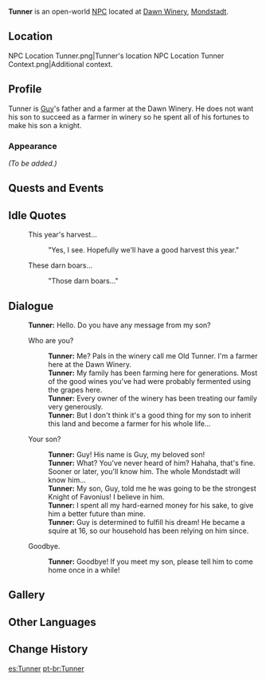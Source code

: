 {{Meta
|missing_NPC_profile  = yes
}}
{{Character Infobox
|region           = Mondstadt
|location         = Mondstadt
|image            = NPC Tunner.png
|type             = Open-World NPC
|affiliation      = Dawn Winery
|child            = Guy
}}
'''Tunner''' is an open-world [[NPC]] located at [[Dawn Winery]], [[Mondstadt]].

==Location==
<gallery>
NPC Location Tunner.png|Tunner's location
NPC Location Tunner Context.png|Additional context.
</gallery>

==Profile==
<!-- detailed story/lore information goes here -->
Tunner is [[Guy]]'s father and a farmer at the Dawn Winery. He does not want his son to succeed as a farmer in winery so he spent all of his fortunes to make his son a knight.

===Appearance===
''(To be added.)''

==Quests and Events==
{{Quests and Events}}

==Idle Quotes==
{{Dialogue Start}}
: {{DIcon|Idle}} This year's harvest...
:: {{A|VO Tunner 01.ogg}} "Yes, I see. Hopefully we'll have a good harvest this year."
: {{DIcon|Idle}} These darn boars...
:: {{A|VO Tunner 02.ogg}} "Those darn boars..."
{{Dialogue End}}

==Dialogue==
{{Dialogue Start}}
:'''Tunner:''' Hello. Do you have any message from my son?
:{{DIcon}} Who are you?
::'''Tunner:''' Me? Pals in the winery call me Old Tunner. I'm a farmer here at the Dawn Winery.
::'''Tunner:''' My family has been farming here for generations. Most of the good wines you've had were probably fermented using the grapes here.
::'''Tunner:''' Every owner of the winery has been treating our family very generously.
::'''Tunner:''' But I don't think it's a good thing for my son to inherit this land and become a farmer for his whole life...
:{{DIcon}} Your son?
::'''Tunner:''' Guy! His name is Guy, my beloved son!
::'''Tunner:''' What? You've never heard of him? Hahaha, that's fine. Sooner or later, you'll know him. The whole Mondstadt will know him...
::'''Tunner:''' My son, Guy, told me he was going to be the strongest Knight of Favonius! I believe in him.
::'''Tunner:''' I spent all my hard-earned money for his sake, to give him a better future than mine.
::'''Tunner:''' Guy is determined to fulfill his dream! He became a squire at 16, so our household has been relying on him since.
:{{DIcon}} Goodbye.
::'''Tunner:''' Goodbye! If you meet my son, please tell him to come home once in a while!
{{Dialogue End}}

==Gallery==
{{Files by Character Gallery|Tunner Gallery Files}}

==Other Languages==
{{Other Languages
|default_hidden = 1
|en      = Tunner
|zhs     = 特纳
|zhs_rm  = Tènà
|zht     = 特納
|zht_rm  = Tènà
|ja      = トゥナー
|ja_rm   = Tunaa
|ko      = 터너
|es      = Tunner
|fr      = Tunner
|ru      = Таннер
|th      = Tunner
|vi      = Tunner
|de      = Tunner
|id      = Tunner
|pt      = Tunner
|tr      = Tunner
|it      = Tunner
}}

==Change History==
{{Change History|1.0}}
<!--
==References==
{{Reflist}}
-->
[[es:Tunner]]
[[pt-br:Tunner]]